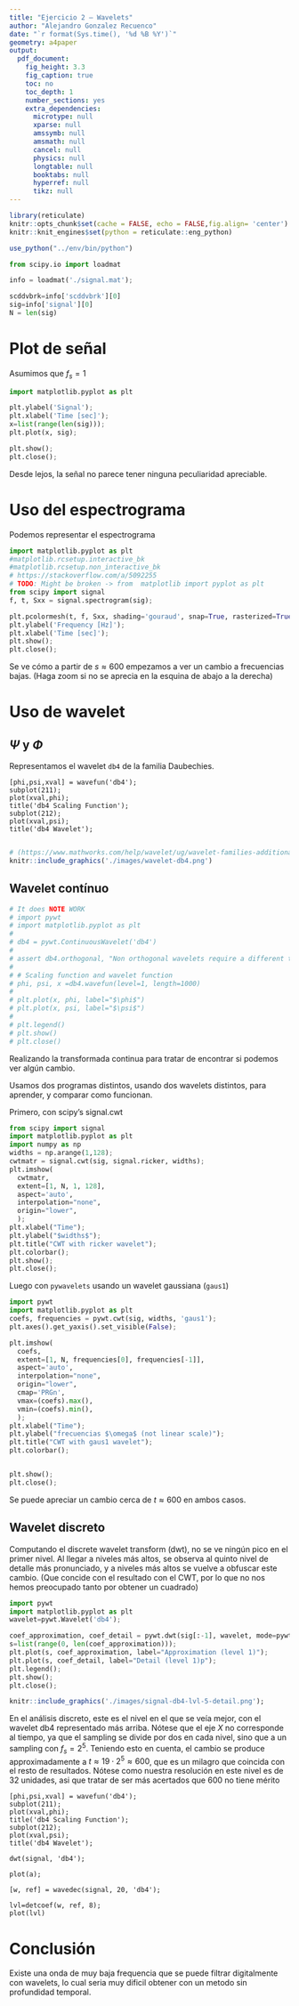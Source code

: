 ```yaml
---
title: "Ejercicio 2 — Wavelets"
author: "Alejandro Gonzalez Recuenco"
date: "`r format(Sys.time(), '%d %B %Y')`"
geometry: a4paper
output:
  pdf_document:
    fig_height: 3.3
    fig_caption: true
    toc: no
    toc_depth: 1
    number_sections: yes
    extra_dependencies:
      microtype: null
      xparse: null
      amssymb: null
      amsmath: null
      cancel: null
      physics: null
      longtable: null
      booktabs: null
      hyperref: null
      tikz: null
---
```



\pagebreak
```r
library(reticulate)
knitr::opts_chunk$set(cache = FALSE, echo = FALSE,fig.align= 'center')
knitr::knit_engines$set(python = reticulate::eng_python)

use_python("../env/bin/python")

```


```python
from scipy.io import loadmat

info = loadmat('./signal.mat');

scddvbrk=info['scddvbrk'][0]
sig=info['signal'][0]
N = len(sig)
```

# Plot de señal

Asumimos que $f_s = 1$

```python
import matplotlib.pyplot as plt

plt.ylabel('Signal');
plt.xlabel('Time [sec]');
x=list(range(len(sig)));
plt.plot(x, sig);

plt.show();
plt.close();
```

Desde lejos, la señal no parece tener ninguna peculiaridad apreciable.

# Uso del espectrograma

Podemos representar el espectrograma

```python
import matplotlib.pyplot as plt
#matplotlib.rcsetup.interactive_bk
#matplotlib.rcsetup.non_interactive_bk
# https://stackoverflow.com/a/5092255
# TODO: Might be broken -> from  matplotlib import pyplot as plt
from scipy import signal
f, t, Sxx = signal.spectrogram(sig);

plt.pcolormesh(t, f, Sxx, shading='gouraud', snap=True, rasterized=True);
plt.ylabel('Frequency [Hz]');
plt.xlabel('Time [sec]');
plt.show();
plt.close();
```

Se ve cómo a partir de $s\approx 600$ empezamos a ver un cambio a frecuencias bajas. (Haga zoom si no se aprecia en la esquina de abajo a la derecha)

\pagebreak
# Uso de wavelet



## $\Psi$ y $\Phi$

Representamos el wavelet `db4` de la familia Daubechies.

```comment
[phi,psi,xval] = wavefun('db4');
subplot(211);
plot(xval,phi);
title('db4 Scaling Function');
subplot(212);
plot(xval,psi);
title('db4 Wavelet');


```

```r
# (https://www.mathworks.com/help/wavelet/ug/wavelet-families-additional-discussion.html)
knitr::include_graphics('./images/wavelet-db4.png')
```

## Wavelet contínuo

```python
# It does NOTE WORK
# import pywt
# import matplotlib.pyplot as plt
#
# db4 = pywt.ContinuousWavelet('db4')
#
# assert db4.orthogonal, "Non orthogonal wavelets require a different treatment https://pywavelets.readthedocs.io/en/latest/regression/wavelet.html"
#
# # Scaling function and wavelet function
# phi, psi, x =db4.wavefun(level=1, length=1000)
#
# plt.plot(x, phi, label="$\phi$")
# plt.plot(x, psi, label="$\psi$")
#
# plt.legend()
# plt.show()
# plt.close()
```

Realizando la transformada continua para tratar de encontrar si podemos ver algún cambio.

Usamos dos programas distintos, usando dos wavelets distintos, para aprender, y comparar como funcionan.

Primero, con scipy's signal.cwt

```python

from scipy import signal
import matplotlib.pyplot as plt
import numpy as np
widths = np.arange(1,128);
cwtmatr = signal.cwt(sig, signal.ricker, widths);
plt.imshow(
  cwtmatr,
  extent=[1, N, 1, 128],
  aspect='auto',
  interpolation="none",
  origin="lower",
  );
plt.xlabel("Time");
plt.ylabel("$widths$");
plt.title("CWT with ricker wavelet");
plt.colorbar();
plt.show();
plt.close();
```

Luego con `pywavelets` usando un wavelet gaussiana (`gaus1`)
```python
import pywt
import matplotlib.pyplot as plt
coefs, frequencies = pywt.cwt(sig, widths, 'gaus1');
plt.axes().get_yaxis().set_visible(False);

plt.imshow(
  coefs,
  extent=[1, N, frequencies[0], frequencies[-1]],
  aspect='auto',
  interpolation="none",
  origin="lower",
  cmap='PRGn',
  vmax=(coefs).max(),
  vmin=(coefs).min(),
  );
plt.xlabel("Time");
plt.ylabel("frecuencias $\omega$ (not linear scale)");
plt.title("CWT with gaus1 wavelet");
plt.colorbar();


plt.show();
plt.close();

```

Se puede apreciar un cambio cerca de $t\approx 600$ en ambos casos.


## Wavelet discreto

Computando el discrete wavelet transform (dwt), no se ve ningún pico en el primer nivel. Al llegar a niveles más altos, se observa al quinto nivel de detalle más pronunciado, y a niveles más altos se vuelve a obfuscar este cambio. (Que concide con el resultado con el CWT, por lo que no nos hemos preocupado tanto por obtener un cuadrado)

```python

import pywt
import matplotlib.pyplot as plt
wavelet=pywt.Wavelet('db4');

coef_approximation, coef_detail = pywt.dwt(sig[:-1], wavelet, mode=pywt.Modes.zero);
s=list(range(0, len(coef_approximation)));
plt.plot(s, coef_approximation, label="Approximation (level 1)");
plt.plot(s, coef_detail, label="Detail (level 1)p");
plt.legend();
plt.show();
plt.close();
```
```r
knitr::include_graphics('./images/signal-db4-lvl-5-detail.png');

```

En el análisis discreto, este es el nivel en el que se veía mejor, con el wavelet db4 representado más arriba. Nótese que el eje $X$ no corresponde al tiempo, ya que el sampling se divide por dos en cada nivel, sino que a un sampling con $f_s=2^5$. Teniendo esto en cuenta, el cambio se produce approximadamente a $t\approx 19\cdot2^5\approx600$, que es un milagro que coincida con el resto de resultados. Nótese como nuestra resolución en este nivel es de 32 unidades, asi que tratar de ser más acertados que 600 no tiene mérito


```comment
[phi,psi,xval] = wavefun('db4');
subplot(211);
plot(xval,phi);
title('db4 Scaling Function');
subplot(212);
plot(xval,psi);
title('db4 Wavelet');

dwt(signal, 'db4');

plot(a);

[w, ref] = wavedec(signal, 20, 'db4');

lvl=detcoef(w, ref, 8);
plot(lvl)
```


# Conclusión

Existe una onda de muy baja frequencia que se puede filtrar digitalmente con wavelets, lo cual seria muy dificil obtener con un metodo sin profundidad temporal.
